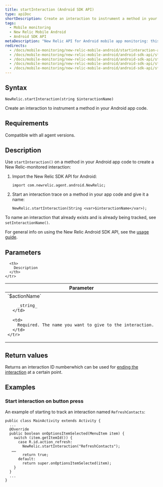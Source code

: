 ```yaml
---
title: startInteraction (Android SDK API)
type: apiDoc
shortDescription: Create an interaction to instrument a method in your Android app code.
tags:
  - Mobile monitoring
  - New Relic Mobile Android
  - Android SDK API
metaDescription: "New Relic API for Android mobile app monitoring: this method starts tracking a new interaction."
redirects:
  - /docs/mobile-monitoring/new-relic-mobile-android/startinteraction-android-sdk-api
  - /docs/mobile-monitoring/new-relic-mobile-android/android-sdk-api/startinteraction-android-sdk-api
  - /docs/mobile-monitoring/new-relic-mobile-android/android-sdk-api/startinteraction-android-agent-api
  - /docs/mobile-monitoring/new-relic-mobile-android/android-sdk-api/startinteraction
  - /docs/mobile-monitoring/new-relic-mobile-android/android-sdk-api/startInteraction
---
```


## Syntax

```
NewRelic.startInteraction(string $interactionName)
```

Create an interaction to instrument a method in your Android app code.

## Requirements

Compatible with all agent versions.

## Description

Use `startInteraction()` on a method in your Android app code to create a New Relic-monitored interaction:

1. Import the New Relic SDK API for Android:

   ```
   import com.newrelic.agent.android.NewRelic;
   ```
2. Start an interaction trace on a method in your app code and give it a name:

   ```
   NewRelic.startInteraction(String <var>$interactionName</var>);
   ```

To name an interaction that already exists and is already being tracked, see `setInteractionName()`.

For general info on using the New Relic Android SDK API, see the [usage guide](/docs/mobile-monitoring/new-relic-mobile-android/install-configure/work-android-sdk-api).

## Parameters

<table>
  <thead>
    <tr>
      <th width="25%">
        Parameter
      </th>

      <th>
        Description
      </th>
    </tr>
  </thead>

  <tbody>
    <tr>
      <td>
        `$actionName`

        _string_
      </td>

      <td>
        Required. The name you want to give to the interaction.
      </td>
    </tr>
  </tbody>
</table>

## Return values

Returns an interaction ID numberwhich can be used for [ending the interaction](/docs/mobile-monitoring/new-relic-mobile-android/android-sdk-api/end-interaction) at a certain point.

## Examples

### Start interaction on button press

An example of starting to track an interaction named `RefreshContacts`:

```
public class MainActivity extends Activity {
  ...
  @Override
  public boolean onOptionsItemSelected(MenuItem item) {
    switch (item.getItemId()) {
      case R.id.action_refresh:
        NewRelic.startInteraction("RefreshContacts");
   ……
        return true;
      default:
        return super.onOptionsItemSelected(item);
    }
  }
  ...
}
```
